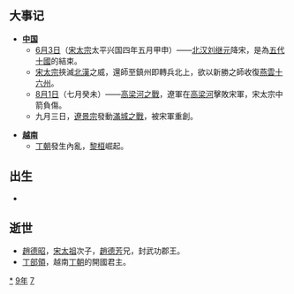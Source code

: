 {{yearTOC|979|于阗'''[[中興_(尉遲達磨)|中興]]二年'''；辽'''[[保寧|保寧]]十一年'''，'''[[乾亨_(辽景宗)|-{乾}-亨]]元年'''；北汉'''[[广运_(刘继元)|广运]]六年'''；北宋'''[[太平兴国|太平兴国]]四年'''；大理'''[[明政_(段素順)|明政]]十一年'''；越南'''[[太平_(丁部領)|太平]]十年'''；定安國'''[[元興_(定安國)|元興]]四年'''；日本'''[[天元_(圓融天皇)|天元]]二年'''}}
== 大事记 ==
*'''[[中国|中国]]'''
**[[6月3日|6月3日]]（[[宋太宗|宋太宗]]太平兴国四年五月甲申）——[[北汉|北汉]][[刘继元|刘继元]]降宋，是為[[五代十國|五代十國]]的結束。
**[[宋太宗|宋太宗]]挾滅[[北漢|北漢]]之威，還師至鎮州即轉兵北上，欲以新勝之師收復[[燕雲十六州|燕雲十六州]]。
**[[8月1日|8月1日]]（七月癸未）——[[高梁河之戰|高梁河之戰]]，遼軍在[[高梁河之戰|高梁河]]擊敗宋軍，宋太宗中箭負傷。
**九月三日，[[遼景宗|遼景宗]]發動[[滿城之戰|滿城之戰]]，被宋軍重創。

*'''[[越南|越南]]'''
**[[丁朝|丁朝]]發生內亂，[[黎桓|黎桓]]崛起。

== 出生 ==
*

== 逝世 ==
{{Wikisource year mention}}
* [[趙德昭|趙德昭]]，[[宋太祖|宋太祖]]次子，[[趙德芳|趙德芳]]兄，封武功郡王。
* [[丁部領|丁部領]]，越南[[丁朝|丁朝]]的開國君主。

[[Category:979年|*]]
[[Category:970年代|9年]]
[[Category:10世纪各年|7]]